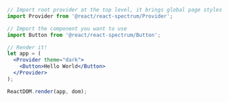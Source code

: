 ```jsx
// Import root provider at the top level, it brings global page styles (CSS reset, fonts, icons, etc.)
import Provider from '@react/react-spectrum/Provider';

// Import the component you want to use
import Button from '@react/react-spectrum/Button';

// Render it!
let app = (
  <Provider theme="dark">
    <Button>Hello World</Button>
  </Provider>
);

ReactDOM.render(app, dom);
```
